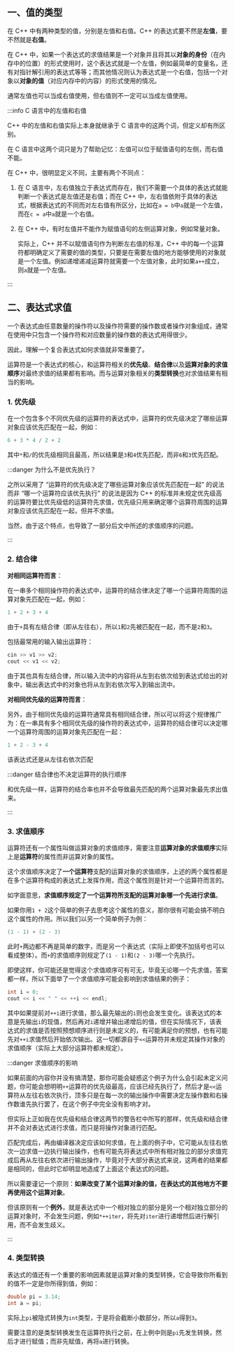 ## 一、值的类型

在 C++ 中有两种类型的值，分别是左值和右值。C++ 的表达式要不然是**左值**，要不然就是**右值**。

在 C++ 中，如果一个表达式的求值结果是一个对象并且将其以**对象的身份**（在内存中的位置）的形式使用时，这个表达式就是一个左值，例如最简单的变量名，还有对指针解引用的表达式等等；而其他情况则认为表达式是一个右值，包括一个对象以**对象的值**（对应内存中的内容）的形式使用的情况。

通常左值也可以当成右值使用，但右值则不一定可以当成左值使用。

:::info C 语言中的左值和右值

C++ 中的左值和右值实际上本身就继承于 C 语言中的这两个词，但定义却有所区别。

在 C 语言中这两个词只是为了帮助记忆：左值可以位于赋值语句的左侧，而右值不能。

在 C++ 中，很明显定义不同，主要有两个不同点：

1. 在 C 语言中，左右值独立于表达式而存在，我们不需要一个具体的表达式就能判断一个表达式是左值还是右值；而在 C++ 中，左右值依附于具体的表达式，根据表达式的不同而对左右值有所区分，比如在`a = b`中`a`就是一个左值，而在`c = a`中`a`就是一个右值。

2. 在 C++ 中，有时左值并不能作为赋值语句的左侧运算对象，例如常量对象。

   实际上，C++ 并不以赋值语句作为判断左右值的标准，C++ 中的每一个运算符都明确定义了需要的值的类型，只要是在需要左值的地方能够使用的对象就是一个左值。例如递增递减运算符就需要一个左值对象，此时如果`a++`成立，则`a`就是一个左值。

:::



## 二、表达式求值

一个表达式由任意数量的操作符以及操作符需要的操作数或者操作对象组成，通常在使用中只包含一个操作符和对应数量的操作数的表达式用得很少。

因此，理解一个复合表达式如何求值就非常重要了。

运算符是一个表达式的核心，和运算符相关的**优先级**、**结合律**以及**运算对象的求值顺序**对最终求值的结果都有影响。而与运算对象相关的**类型转换**也对求值结果有相当的影响。

### 1. 优先级

在一个包含多个不同优先级的运算符的表达式中，运算符的优先级决定了哪些运算对象应该优先匹配在一起，例如：

```cpp
6 + 3 * 4 / 2 + 2
```

其中`*`和`/`的优先级相同且最高，所以结果是`3`和`4`优先匹配，而非`6`和`3`优先匹配。

:::danger 为什么不是优先执行？

之所以采用了 “运算符的优先级决定了哪些运算对象应该优先匹配在一起” 的说法而非 “哪一个运算符应该优先执行” 的说法是因为 C++ 的标准并未规定优先级高的运算符要比优先级低的运算符先求值，优先级只用来确定哪个运算符周围的运算对象应该优先匹配在一起，但并不求值。

当然，由于这个特点，也导致了一部分后文中所述的求值顺序的问题。

:::



### 2. 结合律

**对相同运算符而言**：

在一串多个相同操作符的表达式中，运算符的结合律决定了哪一个运算符周围的运算对象先匹配在一起，例如：

```cpp
1 + 2 + 3 + 4
```

由于`+`具有左结合律（即从左往右），所以`1`和`2`先被匹配在一起，而不是`2`和`3`。

包括最常用的输入输出运算符：

```cpp
cin >> v1 >> v2;
cout << v1 << v2;
```

由于其也具有左结合律，所以输入流中的内容将从左到右依次给到表达式给出的对象中，输出表达式中的对象也将从左到右依次写入到输出流中。

**对相同优先级的运算符而言**：

另外，由于相同优先级的运算符通常具有相同结合律，所以可以将这个规律推广为：在一串具有多个相同优先级的操作符的表达式中，运算符的结合律可以决定哪一个运算符周围的运算对象先匹配在一起：

```cpp
1 + 2 - 3 + 4
```

该表达式还是从左往右依次匹配

:::danger 结合律也不决定运算符的执行顺序

和优先级一样，运算符的结合率也并不会导致最先匹配的两个运算对象最先求出值来。

:::



### 3. 求值顺序

运算符还有一个属性叫做运算对象的求值顺序，需要注意**运算对象的求值顺序**实际上是**运算符**的属性而非运算对象的属性。

这个求值顺序决定了**一个运算符**支配的运算对象的求值顺序，上述的两个属性都是在多个运算符构成的表达式上发挥作用，而这个属性则是针对一个运算符而言的。

如字面意思，**求值顺序规定了一个运算符所支配的运算对象哪一个先进行求值**。

如果你用`1 + 2`这个简单的例子去思考这个属性的意义，那你很有可能会搞不明白这个属性的作用。所以我们以另一个简单例子为例：

```cpp
(1 - 1) + (2 - 3)
```

此时`+`两边都不再是简单的数字，而是另一个表达式（实际上即使不加括号也可以看成整体）。而`+`的求值顺序则规定了`(1 - 1)`和`(2 - 3)`哪一个先执行。

即使这样，你可能还是觉得这个求值顺序可有可无，毕竟无论哪一个先求值，答案都一样，所以下面举了一个求值顺序可能会影响到求值结果的例子：

```cpp
int i = 0;
cout << i << " " << ++i << endl;
```

其中如果提前对`++i`进行求值，那么最先输出的`i`则也会发生变化。该表达式的本意是先输出`i`的现值，然后再对`i`递增并输出递增后的值，但在实际情况下，该表达式的求值是否按照预想顺序进行则是未定义的，有可能满足你的预想，也有可能先对`++i`求值然后开始依次输出。这一切都源自于`<<`运算符并未规定其操作对象的求值顺序（实际上大部分运算符都未规定）。

:::danger 求值顺序的影响

如果前面的内容你并没有搞清楚，那你可能会疑惑这个例子为什么会引起未定义问题，你可能会想明明`++`运算符的优先级最高，应该已经先执行了，然后才是`<<`运算符从左往右依次执行，顶多只是在每一次的输出操作中需要决定左操作数和右操作数谁先执行罢了，在这个例子中完全没有影响才对。

但实际上正如我在优先级和结合律这两节的警告栏中所写的那样，优先级和结合律并不会对表达式进行求值，而只是将操作对象进行匹配。

匹配完成后，再由编译器决定应该如何求值，在上面的例子中，它可能从左往右依次一边求值一边执行输出操作，也有可能先将表达式中所有相对独立的部分求值完成后再从左往右依次进行输出操作，毕竟对于大部分表达式来说，这两者的结果都是相同的，但此时它却明显地造成了上面这个表达式的问题。

所以需要谨记一个原则：**如果改变了某个运算对象的值，在表达式的其他地方不要再使用这个运算对象**。

但该原则有一个**例外**，就是表达式中一个相对独立的部分是另一个相对独立部分的运算对象时，不会发生问题，例如`*++iter`，将先对`iter`进行递增然后进行解引用，而不会发生歧义。

:::



### 4. 类型转换

表达式的值还有一个重要的影响因素就是运算对象的类型转换，它会导致你所看到的值不一定是你所得到值，例如：

```cpp
double pi = 3.14;
int a = pi;
```

实际上`pi`被隐式转换为`int`类型，于是将会截断小数部分，所以`a`得到`3`。

需要注意的是类型转换发生在运算符执行之前，在上例中则是`pi`先发生转换，然后才进行赋值；而非先赋值，再将`a`进行转换。